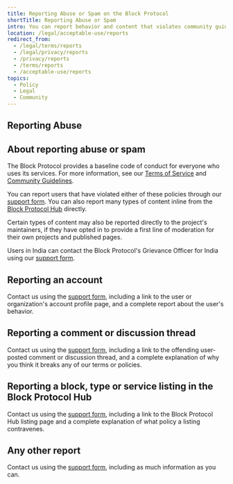 ```yaml
---
title: Reporting Abuse or Spam on the Block Protocol
shortTitle: Reporting Abuse or Spam
intro: You can report behavior and content that violates community guidelines and terms.
location: /legal/acceptable-use/reports
redirect_from:
  - /legal/terms/reports
  - /legal/privacy/reports
  - /privacy/reports
  - /terms/reports
  - /acceptable-use/reports
topics:
  - Policy
  - Legal
  - Community
---
```


## Reporting Abuse


## About reporting abuse or spam

The Block Protocol provides a baseline code of conduct for everyone who uses its services. For more information, see our [Terms of Service](/legal/terms) and [Community Guidelines](/legal/community).

You can report users that have violated either of these policies through our [support form](/contact). You can also report many types of content inline from the [Block Protocol Hub](/hub) directly.

Certain types of content may also be reported directly to the project's maintainers, if they have opted in to provide a first line of moderation for their own projects and published pages.

Users in India can contact the Block Protocol's Grievance Officer for India using our [support form](/contact).

## Reporting an account

Contact us using the [support form](/contact), including a link to the user or organization's account profile page, and a complete report about the user's behavior.

## Reporting a comment or discussion thread

Contact us using the [support form](/contact), including a link to the offending user-posted comment or discussion thread, and a complete explanation of why you think it breaks any of our terms or policies.

## Reporting a block, type or service listing in the Block Protocol Hub

Contact us using the [support form](/contact), including a link to the Block Protocol Hub listing page and a complete explanation of what policy a listing contravenes.

## Any other report

Contact us using the [support form](/contact), including as much information as you can.
